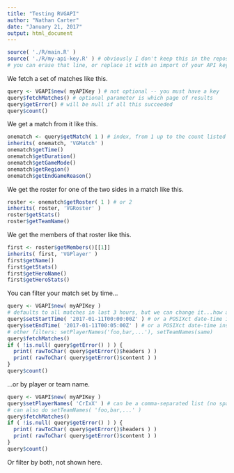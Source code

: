```yaml
---
title: "Testing RVGAPI"
author: "Nathan Carter"
date: "January 21, 2017"
output: html_document
---
```


```r
source( './R/main.R' )
source( './R/my-api-key.R' ) # obviously I don't keep this in the repository
# you can erase that line, or replace it with an import of your API key
```

We fetch a set of matches like this.

```r
query <- VGAPI$new( myAPIKey ) # not optional -- you must have a key
query$fetchMatches() # optional parameter is which page of results
query$getError() # will be null if all this succeeded
query$count()
```

We get a match from it like this.

```r
onematch <- query$getMatch( 1 ) # index, from 1 up to the count listed above
inherits( onematch, 'VGMatch' )
onematch$getTime()
onematch$getDuration()
onematch$getGameMode()
onematch$getRegion()
onematch$getEndGameReason()
```

We get the roster for one of the two sides in a match like this.

```r
roster <- onematch$getRoster( 1 ) # or 2
inherits( roster, 'VGRoster' )
roster$getStats()
roster$getTeamName()
```

We get the members of that roster like this.

```r
first <- roster$getMembers()[[1]]
inherits( first, 'VGPlayer' )
first$getName()
first$getStats()
first$getHeroName()
first$getHeroStats()
```

You can filter your match set by time...

```r
query <- VGAPI$new( myAPIKey )
# defaults to all matches in last 3 hours, but we can change it...how about the 5 minutes after midnight?
query$setStartTime( '2017-01-11T00:00:00Z' ) # or a POSIXct date-time instance instead
query$setEndTime( '2017-01-11T00:05:00Z' ) # or a POSIXct date-time instance instead
# other filters: setPlayerNames('foo,bar,...'), setTeamNames(same)
query$fetchMatches()
if ( !is.null( query$getError() ) ) {
  print( rawToChar( query$getError()$headers ) )
  print( rawToChar( query$getError()$content ) )
}
query$count()
```

...or by player or team name.

```r
query <- VGAPI$new( myAPIKey )
query$setPlayerNames( 'CrIxX' ) # can be a comma-separated list (no spaces)
# can also do setTeamNames( 'foo,bar,...' )
query$fetchMatches()
if ( !is.null( query$getError() ) ) {
  print( rawToChar( query$getError()$headers ) )
  print( rawToChar( query$getError()$content ) )
}
query$count()
```

Or filter by both, not shown here.
